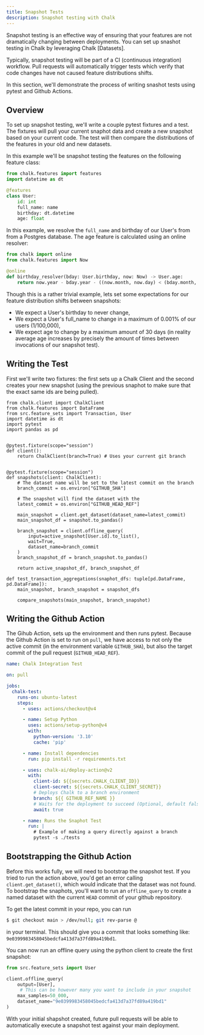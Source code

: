 ```yaml
---
title: Snapshot Tests
description: Snapshot testing with Chalk
---
```


Snapshot testing is an effective way of ensuring that your features are not dramatically changing
between deployments. You can set up snashot testing in Chalk by leveraging Chalk [Datasets].

Typically, snapshot testing will be part of a CI (continuous integration) workflow. Pull requests will automatically
trigger tests which verify that code changes have not caused feature distributions shifts.

In this section, we'll demonstrate the process of writing snashot tests using pytest and Github Actions.

## Overview

To set up snapshot testing, we'll write a couple pytest fixtures and a test. The fixtures will pull your current
snaphot data and create a new snapshot based on your current code. The test will then compare the distributions of
the features in your old and new datasets.

In this example we'll be snapshot testing the features on the following feature class:

```python
from chalk.features import features
import datetime as dt

@features
class User:
    id: int
    full_name: name
    birthday: dt.datetime
    age: float
```

In this example, we resolve the `full_name` and birthday of our User's from from a Postgres database. The age feature is calculated using an online resolver:
```python
from chalk import online
from chalk.features import Now

@online
def birthday_resolver(bday: User.birthday, now: Now) -> User.age:
    return now.year - bday.year - ((now.month, now.day) < (bday.month, bday.day))
```

Though this is a rather trivial example, lets set some expectations for our feature distribution shifts between snapshots:
- We expect a User's birthday to never change,
- We expect a User's full_name to change in a maximum of 0.001% of our users (1/100,000),
- We expect age to change by a maximum amount of 30 days (in reality average age increases by precisely the amount of times between invocations of our snapshot test).

## Writing the Test

First we'll write two fixtures: the first sets up a Chalk Client and the second creates your new snapshot (using
the previous snaphot to make sure that the exact same ids are being pulled).

```
from chalk.client import ChalkClient
from chalk.features import DataFrame
from src.feature_sets import Transaction, User
import datetime as dt
import pytest
import pandas as pd


@pytest.fixture(scope="session")
def client():
    return ChalkClient(branch=True) # Uses your current git branch


@pytest.fixture(scope="session")
def snapshots(client: ChalkClient):
    # The dataset name will be set to the latest commit on the branch
    branch_commit = os.environ["GITHUB_SHA"]

    # The snapshot will find the dataset with the
    latest_commit = os.environ["GITHUB_HEAD_REF"]

    main_snapshot = client.get_dataset(dataset_name=latest_commit)
    main_snapshot_df = snapshot.to_pandas()

    branch_snapshot = client.offline_query(
        input=active_snapshot[User.id].to_list(),
        wait=True,
        dataset_name=branch_commit
    )
    branch_snapshot_df = branch_snapshot.to_pandas()

    return active_snapshot_df, branch_snapshot_df

def test_transaction_aggregations(snaphot_dfs: tuple[pd.DataFrame, pd.DataFrame]):
    main_snapshot, branch_snapshot = snapshot_dfs

    compare_snapshots(main_snapshot, branch_snapshot)
```

## Writing the Github Action

The Gihub Action, sets up the environment and then runs pytest. Because the
Github Action is set to run on `pull`, we have access to not only the
active commit (in the environment variable `GITHUB_SHA`), but also the
target commit of the pull request (`GITHUB_HEAD_REF`).

```yaml
name: Chalk Integration Test

on: pull

jobs:
  chalk-test:
    runs-on: ubuntu-latest
    steps:
      - uses: actions/checkout@v4

      - name: Setup Python
        uses: actions/setup-python@v4
        with:
          python-version: '3.10'
          cache: 'pip'

      - name: Install dependencies
        run: pip install -r requirements.txt

      - uses: chalk-ai/deploy-action@v2
        with:
          client-id: ${{secrets.CHALK_CLIENT_ID}}
          client-secret: ${{secrets.CHALK_CLIENT_SECRET}}
          # Deploys Chalk to a branch environment
          branch: ${{ GITHUB_REF_NAME }}
          # Waits for the deployment to succeed (Optional, default false)
          await: true

      - name: Runs the Snaphot Test
        run: |
          # Example of making a query directly against a branch
          pytest -s ./tests
```

## Bootstrapping the Github Action

Before this works fully, we will need to bootstrap the snapshot test. If you tried
to run the action above, you'd get an error calling `client.get_dataset()`, which
would indicate that the dataset was not found. To bootstrap the snaphots, you'll
want to run an `offline_query` to create a named dataset with the current `HEAD`
commit of your github repository.

To get the latest commit in your repo, you can run
```sh
$ git checkout main > /dev/null; git rev-parse @
```

in your terminal. This should give you a commit that looks something like: `9e0399983458045bedcfa413d7a37fd89a419bd1`.

You can now run an offline query using the python client to create the first snapshot:
```python
from src.feature_sets import User

client.offline_query(
    output=[User],
     # This can be however many you want to include in your snapshot
    max_samples=50_000,
    dataset_name="9e0399983458045bedcfa413d7a37fd89a419bd1"
)
```

With your initial shapshot created, future pull requests will be able to automatically execute a snapshot test
against your main deployment.
